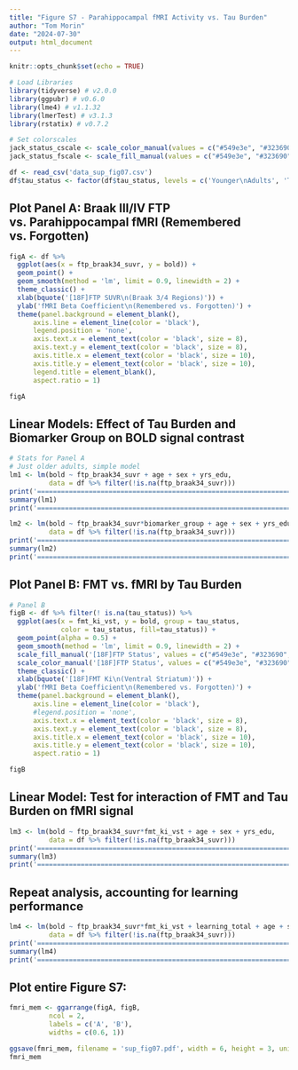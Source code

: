 ```yaml
---
title: "Figure S7 - Parahippocampal fMRI Activity vs. Tau Burden"
author: "Tom Morin"
date: "2024-07-30"
output: html_document
---
```


```r
knitr::opts_chunk$set(echo = TRUE)

# Load Libraries
library(tidyverse) # v2.0.0
library(ggpubr) # v0.6.0
library(lme4) # v1.1.32
library(lmerTest) # v3.1.3
library(rstatix) # v0.7.2

# Set colorscales
jack_status_cscale <- scale_color_manual(values = c("#549e3e", "#323690", "#B6357B"))
jack_status_fscale <- scale_fill_manual(values = c("#549e3e", "#323690", "#B6357B"))

df <- read_csv('data_sup_fig07.csv')
df$tau_status <- factor(df$tau_status, levels = c('Younger\nAdults', 'Tau-', 'Tau+'))
```

## Plot Panel A: Braak III/IV FTP vs. Parahippocampal fMRI (Remembered vs. Forgotten)
```r
figA <- df %>%
  ggplot(aes(x = ftp_braak34_suvr, y = bold)) +
  geom_point() +
  geom_smooth(method = 'lm', limit = 0.9, linewidth = 2) +
  theme_classic() +
  xlab(bquote('[18F]FTP SUVR\n(Braak 3/4 Regions)')) +
  ylab('fMRI Beta Coefficient\n(Remembered vs. Forgotten)') +
  theme(panel.background = element_blank(),
      axis.line = element_line(color = 'black'),
      legend.position = 'none', 
      axis.text.x = element_text(color = 'black', size = 8),
      axis.text.y = element_text(color = 'black', size = 8),
      axis.title.x = element_text(color = 'black', size = 10),
      axis.title.y = element_text(color = 'black', size = 10),
      legend.title = element_blank(),
      aspect.ratio = 1)

figA
```

## Linear Models: Effect of Tau Burden and Biomarker Group on BOLD signal contrast
```r
# Stats for Panel A
# Just older adults, simple model
lm1 <- lm(bold ~ ftp_braak34_suvr + age + sex + yrs_edu, 
          data = df %>% filter(!is.na(ftp_braak34_suvr)))
print('==========================================================================')
summary(lm1)
print('==========================================================================')

lm2 <- lm(bold ~ ftp_braak34_suvr*biomarker_group + age + sex + yrs_edu, 
          data = df %>% filter(!is.na(ftp_braak34_suvr)))
print('==========================================================================')
summary(lm2)
print('==========================================================================')
```

## Plot Panel B: FMT vs. fMRI by Tau Burden
```r
# Panel B
figB <- df %>% filter(! is.na(tau_status)) %>%
  ggplot(aes(x = fmt_ki_vst, y = bold, group = tau_status, 
             color = tau_status, fill=tau_status)) +
  geom_point(alpha = 0.5) +
  geom_smooth(method = 'lm', limit = 0.9, linewidth = 2) +
  scale_fill_manual('[18F]FTP Status', values = c("#549e3e", "#323690", "#B6357B")) +
  scale_color_manual('[18F]FTP Status', values = c("#549e3e", "#323690", "#B6357B")) +
  theme_classic() +
  xlab(bquote('[18F]FMT Ki\n(Ventral Striatum)')) +
  ylab('fMRI Beta Coefficient\n(Remembered vs. Forgotten)') +
  theme(panel.background = element_blank(),
      axis.line = element_line(color = 'black'),
      #legend.position = 'none', 
      axis.text.x = element_text(color = 'black', size = 8),
      axis.text.y = element_text(color = 'black', size = 8),
      axis.title.x = element_text(color = 'black', size = 10),
      axis.title.y = element_text(color = 'black', size = 10),
      aspect.ratio = 1)

figB
```

## Linear Model: Test for interaction of FMT and Tau Burden on fMRI signal
```r
lm3 <- lm(bold ~ ftp_braak34_suvr*fmt_ki_vst + age + sex + yrs_edu, 
          data = df %>% filter(!is.na(ftp_braak34_suvr)))
print('==========================================================================')
summary(lm3)
print('==========================================================================')
```

## Repeat analysis, accounting for learning performance
```r
lm4 <- lm(bold ~ ftp_braak34_suvr*fmt_ki_vst + learning_total + age + sex + yrs_edu, 
          data = df %>% filter(!is.na(ftp_braak34_suvr)))
print('==========================================================================')
summary(lm4)
print('==========================================================================')
```

## Plot entire Figure S7:
```r
fmri_mem <- ggarrange(figA, figB, 
          ncol = 2, 
          labels = c('A', 'B'),
          widths = c(0.6, 1))

ggsave(fmri_mem, filename = 'sup_fig07.pdf', width = 6, height = 3, units = 'in')
fmri_mem
```
